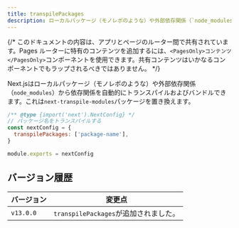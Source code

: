 ```yaml
---
title: transpilePackages
description: ローカルパッケージ（モノレポのような）や外部依存関係（`node_modules`）から依存関係を自動的にトランスパイルおよびバンドルします。
---
```


{/* このドキュメントの内容は、アプリとページのルーター間で共有されています。Pages ルーターに特有のコンテンツを追加するには、`<PagesOnly>コンテンツ</PagesOnly>`コンポーネントを使用できます。共有コンテンツはいかなるコンポーネントでもラップされるべきではありません。 */}

Next.jsはローカルパッケージ（モノレポのような）や外部依存関係（`node_modules`）から依存関係を自動的にトランスパイルおよびバンドルできます。これは`next-transpile-modules`パッケージを置き換えます。

```js filename="next.config.js"
/** @type {import('next').NextConfig} */
// パッケージ名をトランスパイルする
const nextConfig = {
  transpilePackages: ['package-name'],
}

module.exports = nextConfig
```

## バージョン履歴

| バージョン   | 変更点                      |
| ----------- | -------------------------- |
| `v13.0.0` | `transpilePackages`が追加されました。 |